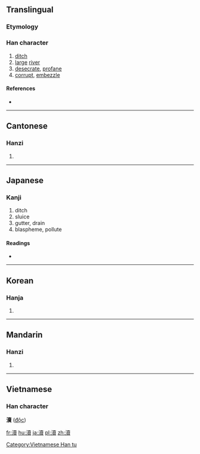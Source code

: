 {{also|渎}}
==Translingual==

===Etymology===
{{Han compound|水|賣|c1=s|c2=p|t1=water|ls=psc}}

===Han character===
{{Han char|rn=85|rad=水|as=15|sn=18|four=3418<sub>6</sub>|canj=水土田金 (EGWC)}}

# [[ditch]]
# [[large]] [[river]]
# [[desecrate]], [[profane]]
# [[corrupt]], [[embezzle]]

====References====
* {{Han ref|kx=0658.340|dkj=18591|dj=1068.290|hdz=31776.060|uh=7006|ud=28678|bh=C270|bd=49776}}

----

==Cantonese==

===Hanzi===
{{yue-hanzi|jyut=|y=duk6|sim=渎}}

# {{defn|lang=yue|sort=水15}}

----

==Japanese==

===Kanji===
{{ja-kanji|grade=|rs=水15}}

# ditch
# sluice
# gutter, drain
# blaspheme, pollute

====Readings====
* {{ja-readings|on=[[とく]] (toku), [[とう]] (tō)|kun=[[みぞ]] (mizo), [[けがす]] (kegasu), [[けがれ]] (kegare)}}

----

==Korean==

===Hanja===
{{ko-hanja|hangeul=독|eumhun=|rv=dok|mr=tok|y=tok}}

# {{defn|lang=ko|sort=水15}}

----

==Mandarin==

===Hanzi===
{{cmn-hanzi|sim=渎|pin=[[dòu]] ([[dou4]]), [[dú]] ([[du2]])|wg=tou<sup>4</sup>, tu<sup>2</sup>}}
#{{defn|lang=cmn|sort=水15}}

----

==Vietnamese==
===Han character===
'''瀆''' ([[độc]])

[[Category:Vietnamese Han tu]]

[[fr:瀆]]
[[hu:瀆]]
[[ja:瀆]]
[[pl:瀆]]
[[zh:瀆]]